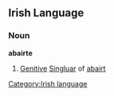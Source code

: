 ==Irish Language==
===Noun===
'''abairte'''

#[[Genitive]] [[Singluar]] of [[abairt]]

[[Category:Irish language]]
